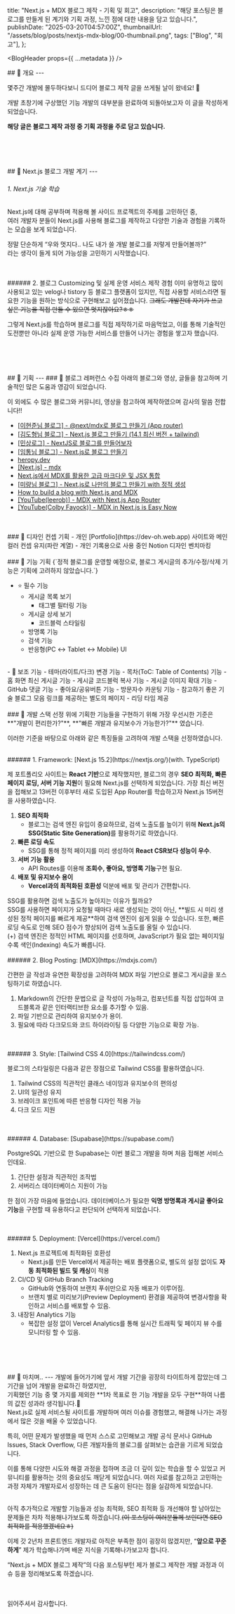   title: "Next.js + MDX 블로그 제작 - 기획 및 회고",
  description:
    "해당 포스팅은 블로그를 만들게 된 계기와 기획 과정, 느낀 점에 대한 내용을 담고 있습니다.",
  publishDate: "2025-03-20T04:57:00Z",
  thumbnailUrl: "/assets/blog/posts/nextjs-mdx-blog/00-thumbnail.png",
  tags: ["Blog", "회고"],
};

<BlogHeader props={{ ...metadata }} />

<BlogArticle>
## 👋 개요
---

몇주간 개발에 몰두하다보니 드디어 블로그 제작 글을 쓰게될 날이 왔네요! 🥳

개발 초창기에 구상했던 기능 개발의 대부분을 완료하여 되돌아보고자 이 글을 작성하게 되었습니다.<br/>

**해당 글은 블로그 제작 과정 중 기획 과정을 주로 담고 있습니다.**

<br/>
<br/>
<br/>
<br/>
## 📘 Next.js 블로그 개발 계기
---
<ImageBox src={"/assets/blog/posts/nextjs-mdx-blog/01-agonize.png"} alt="agonize image" about="agonize image"/>


###### 1. Next.js 기술 학습
Next.js에 대해 공부하며 적용해 볼 사이드 프로젝트의 주제를 고민하던 중,<br/>
여러 개발자 분들이 Next.js를 사용해 블로그를 제작하고 다양한 기술과 경험을 기록하는 모습을 보게 되었습니다.

정말 단순하게 “우와 멋지다.. 나도 내가 쓸 개발 블로그를 저렇게 만들어볼까?”<br/> 라는 생각이 들게 되어 가능성을 고민하기 시작했습니다.

<br/>
<br/>
###### 2. 블로그 Customizing 및 실제 운영 서비스 제작 경험
이미 유명하고 많이 사용되고 있는 velog나 tistory 등 블로그 플랫폼이 있지만, 직접 사용할 서비스라면 필요한 기능을 원하는 방식으로 구현해보고 싶어졌습니다. <s>그래도 개발잔데 자기가 쓰고 싶은 기능을 직접 만들 수 있으면 멋지잖아요?ㅎㅎ</s>

그렇게 Next.js를 학습하며 블로그를 직접 제작하기로 마음먹었고, 이를 통해 기술적인 도전뿐만 아니라 실제 운영 가능한 서비스를 만들어 나가는 경험을 쌓고자 했습니다.

<br/>
<br/>
<br/>
<br/>
## 📘 기획
---
### 📝 블로그 레퍼런스 수집
아래의 블로그와 영상, 글들을 참고하며 기술적인 많은 도움과 영감이 되었습니다.

이 외에도 수 많은 블로그와 커뮤니티, 영상을 참고하여 제작하였으며 감사의 말씀 전합니다!!

- [[이현준님 블로그] - @next/mdx로 블로그 만들기 (App router)
](https://www.leehyeonjun.com/blog/next_mdx_blog)
- [[김도형님 블로그] - Next.js 블로그 만들기 (14.1 최신 버전 + tailwind)](https://d5br5.dev/blog/nextjs_blog/setup)
- [[민상로그] - NextJS로 블로그를 만들어보자](https://velog.io/@minsang9735/NextJS%EB%A1%9C-%EB%B8%94%EB%A1%9C%EA%B7%B8%EB%A5%BC-%EB%A7%8C%EB%93%A4%EC%96%B4%EB%B3%B4%EC%9E%90)
- [[임통님 블로그] - Next.js로 블로그 만들기](https://www.limtong.com/post/create-a-blog-with-nextjs)
- [heropy.dev](https://www.heropy.dev/)
- [[Next.js] - mdx](https://nextjs.org/docs/app/building-your-application/configuring/mdx)
- [Next.js에서 MDX를 활용한 고급 마크다운 및 JSX 통합](https://reactnext-central.xyz/blog/nextjs/mdx)
- [[미량님 블로그] - Next.js로 나만의 블로그 만들기 with 정적 생성
](https://miryang.dev/blog/build-blog-with-nextjs)
- [How to build a blog with Next.js and MDX](https://honghong.me/blog/how-to-build-a-blog-with-nextjs-and-mdx)
- [[YouTube(leerob)] - MDX with Next.js App Router](https://www.youtube.com/watch?v=34bRv6cQezo&t=145s)
- [[YouTube(Colby Fayock)] - MDX in Next.js is Easy Now](https://www.youtube.com/watch?v=MsSUAOkepCw&t=127s)

<br/>
<br/>
### 📝 디자인 컨셉 기획
- 개인 [Portfolio](https://dev-oh.web.app) 사이트와 메인 컬러 컨셉 유지(파란 계열)
- 개인 기록용으로 사용 중인 Notion 디자인 벤치마킹

<br/>
<br/>
### 📝 기능 기획

<Callout type="quote">
{`정적 블로그를 운영할 예정으로, 블로그 게시글의 추가/수정/삭제 기능은 기획에 고려하지 않았습니다.`}
</Callout>

- ⭐️ 필수 기능
    - 게시글 목록 보기
        - 태그별 필터링 기능
    - 게시글 상세 보기
        - 코드블럭 스타일링
    - 방명록 기능
    - 검색 기능
    - 반응형(PC ↔ Tablet ↔ Mobile) UI
<br/>
- 🎁 보조 기능
    - 테마(라이트/다크) 변경 기능
    - 목차(ToC: Table of Contents) 기능
    - 홈 화면 최신 게시글 기능
    - 게시글 코드블럭 복사 기능
    - 게시글 이미지 확대 기능
    - GitHub 댓글 기능
    - 좋아요/공유버튼 기능
    - 방문자수 카운팅 기능
    - 참고하기 좋은 기술 블로그 모음 링크를 제공하는 별도의 페이지
    - 리딩 타임 제공

<br/>
<br/>
### 📝 개발 스택 선정
위에 기획한 기능들을 구현하기 위해 가장 우선시한 기준은 **"개발이 편리한가?"**, **"빠른 개발과 유지보수가 가능한가?"** 였습니다.

이러한 기준을 바탕으로 아래와 같은 특징들을 고려하여 개발 스택을 선정하였습니다.

<br/>
###### 1. Framework: [Next.js 15.2](https://nextjs.org/)(with. TypeScript)

제 포트폴리오 사이트는 **React 기반**으로 제작했지만, 블로그의 경우 **SEO 최적화, 빠른 페이지 로딩, 서버 기능 지원**이 필요해 Next.js를 선택하게 되었습니다. 가장 최신 버전을 접해보고 13버전 이후부터 새로 도입된 App Router를 학습하고자 Next.js 15버전을 사용하였습니다.


1. **SEO 최적화**
    - 블로그는 검색 엔진 유입이 중요하므로, 검색 노출도를 높이기 위해 <b>Next.js의 SSG(Static Site Generation)</b>를 활용하기로 하였습니다.
2. **빠른 로딩 속도**
    - SSG를 통해 정적 페이지를 미리 생성하여 **React CSR보다 성능이 우수**.
3. **서버 기능 활용**
    - API Routes를 이용해 **조회수, 좋아요, 방명록 기능**구현 필요.
4. **배포 및 유지보수 용이**
    - **Vercel과의 최적화된 호환성** 덕분에 배포 및 관리가 간편합니다.

<Callout type="quest">
SSG를 활용하면 검색 노출도가 높아지는 이유가 뭘까요?
<br/>
SSG를 사용하면 페이지가 요청될 때마다 새로 생성되는 것이 아닌, **빌드 시 미리 생성된 정적 페이지를 빠르게 제공**하여 검색 엔진이 쉽게 읽을 수 있습니다.
또한, 빠른 로딩 속도로 인해 SEO 점수가 향상되어 검색 노출도를 올릴 수 있습니다.
<br/>
(+) 검색 엔진은 정적인 HTML 페이지를 선호하며, JavaScript가 필요 없는 페이지일수록 색인(Indexing) 속도가 빠릅니다.
</Callout>
<br/>
<br/>
###### 2. Blog Posting: [MDX](https://mdxjs.com/)

간편한 글 작성과 유연한 확장성을 고려하여 MDX 파일 기반으로 블로그 게시글을 포스팅하기로 하였습니다.

1. Markdown의 간단한 문법으로 글 작성이 가능하고, 컴포넌트를 직접 삽입하여 코드블록과 같은 인터랙티브한 요소를 추가할 수 있음.
2. 파일 기반으로 관리하여 유지보수가 용이.
3. 필요에 따라 다크모드와 코드 하이라이팅 등 다양한 기능으로 확장 가능.

<br/>
<br/>
###### 3. Style: [Tailwind CSS 4.0](https://tailwindcss.com/)

블로그의 스타일링은 다음과 같은 장점으로 Tailwind CSS를 활용하였습니다.

1. Tailwind CSS의 직관적인 클래스 네이밍과 유지보수의 편의성
2. UI의 일관성 유지
3. 브레이크 포인트에 따른 반응형 디자인 적용 가능
4. 다크 모드 지원

<br/>
<br/>
###### 4. Database: [Supabase](https://supabase.com/)

PostgreSQL 기반으로 한 Supabase는 이번 블로그 개발을 하며 처음 접해본 서비스인데요.

1. 간단한 설정과 직관적인 조작법
2. 서버리스 데이터베이스 지원이 가능

한 점이 가장 마음에 들었습니다. 데이터베이스가 필요한 **익명 방명록과 게시글 좋아요 기능**을 구현할 때 유용하다고 판단되어 선택하게 되었습니다.

<br/>
<br/>
###### 5. Deployment: [Vercel](https://vercel.com/)

1. Next.js 프로젝트에 최적화된 호환성
    - Next.js를 만든 Vercel에서 제공하는 배포 플랫폼으로, 별도의 설정 없이도 **자동 최적화된 빌드 및 캐싱**이 적용
2. CI/CD 및 GitHub Branch Tracking
    - GitHub와 연동하여 브랜치 푸쉬만으로 자동 배포가 이루어짐.
    - 브랜치 별로 미리보기(Preview Deployment) 환경을 제공하여 변경사항을 확인하고 서비스를 배포할 수 있음.
3. 내장된 Analytics 기능
    - 복잡한 설정 없이 Vercel Analytics를 통해 실시간 트래픽 및 페이지 뷰 수를 모니터링 할 수 있음.

<br/>
<br/>
<br/>
<br/>
## 👋 마치며..
---
개발에 들어가기에 앞서 개발 기간을 굉장히 타이트하게 잡았는데 그 기간을 넘어 개발을 완료하긴 하였지만,<br/>
기획했던 기능 중 몇 가지를 제외한 **1차 목표로 한 기능 개발을 모두 구현**하여 나름의 값진 성과라 생각됩니다.🥲

<br/>
Next.js로 실제 서비스될 사이트를 개발하며 여러 이슈를 경험했고, 해결해 나가는 과정에서 많은 것을 배울 수 있었습니다.

특히, 어떤 문제가 발생했을 때 먼저 스스로 고민해보고 개발 공식 문서나 GitHub Issues, Stack Overflow, 다른 개발자들의 블로그를 살펴보는 습관을 기르게 되었습니다. 

이를 통해 다양한 시도와 해결 과정을 접하며 조금 더 깊이 있는 학습을 할 수 있었고 커뮤니티를 활용하는 것의 중요성도 깨닫게 되었습니다.
여러 자료를 참고하고 고민하는 과정 자체가 개발자로서 성장하는 데 큰 도움이 된다는 점을 실감하게 되었습니다.

<br/>
아직 추가적으로 개발할 기능들과 성능 최적화, SEO 최적화 등 개선해야 할 남아있는 문제들은 차차 적용해나가보도록 하겠습니다.<s>(이 포스팅이 여러분들께 보인다면 SEO 최적화를 적용했겠네요ㅎ)</s>

이제 갓 2년차 프론트엔드 개발자로 아직은 부족한 점이 굉장히 많겠지만, “**앞으로 꾸준하게**” 제가 학습해나가며 배운 지식을 기록해나가보고자 합니다.

“Next.js + MDX 블로그 제작”의 다음 포스팅부턴 제가 블로그 제작한 개발 과정과 이슈 등을 정리해보도록 하겠습니다.

<br/>
<br/>
읽어주셔서 감사합니다.
</BlogArticle>